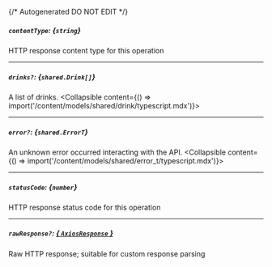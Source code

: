 {/* Autogenerated DO NOT EDIT  */}

##### `contentType`: *{`string`}*
HTTP response content type for this operation

---
##### `drinks?`: *{`shared.Drink[]`}*
A list of drinks.
<Collapsible content={() => import('/content/models/shared/drink/typescript.mdx')}>
</Collapsible>

---
##### `error?`: *{`shared.ErrorT`}*
An unknown error occurred interacting with the API.
<Collapsible content={() => import('/content/models/shared/error_t/typescript.mdx')}>
</Collapsible>

---
##### `statusCode`: *{`number`}*
HTTP response status code for this operation

---
##### `rawResponse?`: [*{ `AxiosResponse` }*](https://axios-http.com/docs/res_schema)
Raw HTTP response; suitable for custom response parsing


